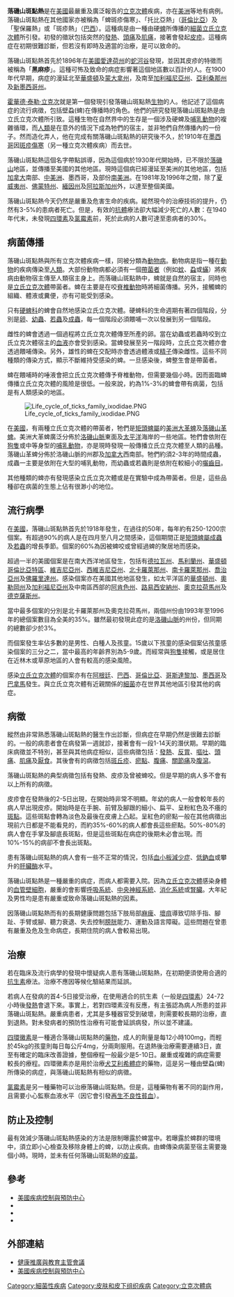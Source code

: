 {{medical}}
{{Infobox medical condition
| name           = 落磯山斑點熱
| image          = Rocky_mountian_spotted_fever.jpg 
| caption        = 病患手臂的皮疹
| ICD10          = {{ICD10|A|77|0|a|75}} 
| ICD9           = {{ICD9|082.0}} 
| DiseasesDB     = 31130 
| MedlinePlus    = 000654 
| eMedicineSubj  = emerg 
| eMedicineTopic = 510 
| eMedicine_mult = {{eMedicine2|med|2043}} {{eMedicine2|ped|2709}} {{eMedicine2|oph|503}} {{eMedicine2|derm|772}} 
| MeshID         = D012373 
}}
'''落磯山斑點熱'''是在[[美國|美國]]最嚴重及廣泛報告的[[立克次體|立克次體]]疾病，亦在[[美洲|美洲]]等地有病例。落磯山斑點熱在其他國家亦被稱為「蜱斑疹傷寒」、「托比亞熱」（[[哥倫比亞|哥倫比亞]]）及「聖保羅熱」或「斑疹熱」（[[巴西|巴西]]）。這種病是由一種由硬[[蜱|蜱]]所傳播的[[細菌|細菌]][[立氏立克次體|立氏立克次體]]所引發。初發的徵狀包括突然的[[發熱|發熱]]、[[頭痛|頭痛]]及[[肌痛|肌痛]]，接著會發起[[皮疹|皮疹]]。這種病症在初期很難診斷，但若沒有即時及適當的治療，是可以致命的。

落磯山斑點熱首先於1896年在[[美國|美國]][[愛達荷州|愛達荷州]]的[[蛇河|蛇河谷]]發現，並因其皮疹的特徵而被稱為「'''黑麻疹'''」。這種可怖及致命的病症影響著這個地區數以百計的人。在1900年代早期，病症的漫延北至[[華盛頓|華盛頓]]及[[蒙大拿州|蒙大拿州]]，及南至[[加利福尼亞州|加利福尼亞州]]、[[亞利桑那州|亞利桑那州]]及[[新墨西哥州|新墨西哥州]]。

[[霍華德·泰勒·立克次|霍華德·泰勒·立克次]]就是第一個發現引發落磯山斑點熱[[生物|生物]]的人。他記述了這個病症的流行病徵，包括壁蝨(蜱)在傳播時的角色。他們的研究發現落磯山斑點熱是由立氏立克次體所引致。這種生物在自然界中的生存是一個涉及硬蜱及[[哺乳動物|哺乳動物]]的複雜循環，而[[人類|人類]]是在意外的情況下成為牠們的宿主，並非牠們自然傳播內的一份子。然而造化弄人，他在完成有關落磯山斑點熱的研究後不久，於1910年在[[墨西哥|墨西哥]]因[[斑疹傷寒|斑疹傷寒]]（另一種立克次體疾病）而去世。

落磯山斑點熱這個名字帶點誤導，因為這個病於1930年代開始時，已不限於[[落磯山|落磯山]]地區，並傳播至美國的其他地區。現時這個病已經漫延至美洲的其他地區，包括[[加拿大|加拿大]]南部、[[中美洲|中美洲]]、墨西哥，及部份[[南美洲|南美洲]]。在1981年及1996年之間，除了[[夏威夷州|夏威夷州]]、[[佛蒙特州|佛蒙特州]]、[[緬因州|緬因州]]及[[阿拉斯加州|阿拉斯加州]]外，以達至整個美國。

落磯山斑點熱今天仍然是嚴重及危害生命的疾病。縱然現今的治療技術的提升，仍然有3-5%的患病者死亡。但是，有效的[[抗體|抗體]]療法卻大幅減少死亡的人數：在1940年代末，未發現[[四環素|四環素]]及[[氯霉素|氯霉素]]前，死於此病的人數可達至患病者的30%。

== 病菌傳播 ==
落磯山斑點熱與所有立克次體疾病一樣，同被分類為[[動物病|動物病]]。動物病是指一種在[[動物|動物]]的疾病傳染至[[人類|人類]]。大部份動物病都必須有一個[[帶菌者|帶菌者]]（例如[[蚊|蚊]]、[[蝨|蝨]]或[[蟎|蟎]]）將疾病由動物宿主傳至人類宿主身上。而落磯山斑點熱中，蜱就是自然的宿主，同時也是[[立氏立克次體|立氏立克次體]]帶菌者。蜱在主要是在咬[[脊椎動物|脊椎動物]]時將細菌傳播。另外，接觸蜱的組織、體液或糞便，亦有可能受到感染。

只有[[硬蜱科|硬蜱科]]的蜱會自然地感染立氏立克次體。硬蜱科的生命週期有著四個階段，分別是[[卵|卵]]、[[幼蟲|幼蟲]]、[[若蟲|若蟲]]及[[成蟲|成蟲]]，每一個階段必須餵哺一次以發展到另一個階段。

雌性的蜱會透過一個過程將立氏立克次體傳至所產的卵。當在幼蟲或若蟲時咬到立氏立克次體宿主的[[血液|血液]]亦會受到感染。當蜱發展至另一階段時，立氏立克次體亦會透過餵哺傳染。另外，雄性的蜱在交配時亦會透過體液或[[精子|精子]]傳染雌性。這些不同種類的傳染方式，顯示不斷維持受感染的蜱。一旦感染後，蜱整生會是帶菌者。

蜱在餵哺時的唾液會把立氏立克次體傳予脊椎動物，但需要幾個小時。因而面臨蜱傳播立氏立克次體的風險是很低。一般來說，約為1%-3%的蜱會帶有病菌，包括是有人類感染的地區。

[[File:Life_cycle_of_ticks_family_ixodidae.PNG|right]]

在[[美國|美國]]，有兩種立氏立克次體的帶菌者，牠們是[[矩頭蜱屬|矩頭蜱屬]]的[[美洲大革蜱|美洲大革蜱]]及[[落磯山革蜱|落磯山革蜱]]。美洲大革蜱廣泛分佈於[[洛磯山脈|洛磯山脈]]東面及[[太平洋|太平洋]]海岸的一些地區。牠們會依附在[[狗|狗隻]]或中等身型的[[哺乳動物|哺乳動物]]，亦是現時發現一般傳播立氏立克次體至人類的品種。落磯山革蜱分佈於洛磯山脈的州郡及[[加拿大|加拿大]]西南部。牠們約須2-3年的時間成蟲，成蟲一主要是依附在大型的哺乳動物，而幼蟲或若蟲則是依附在較細小的[[囓齒目|囓齒目]]。

其他種類的蜱亦有發現感染立氏立克次體或是在實驗中成為帶菌者。但是，這些品種卻在病菌的生態上佔有很渺小的地位。

== 流行病學 ==
在[[美國|美國]]，落磯山斑點熱首先於1918年發生，在過往的50年，每年約有250-1200宗個案。有超過90%的病人是在四月至八月之間感染，這個期間正是[[矩頭蜱屬|矩頭蜱屬]][[成蟲|成蟲]]及[[若蟲|若蟲]]的增長季節。個案的60%為因被蜱咬或曾經過蜱的聚居地而感染。

超過一半的美國個案是在南大西洋地區發生，包括有[[德拉瓦州|德拉瓦州]]、[[馬利蘭州|馬利蘭州]]、[[華盛頓哥倫比亞特區|華盛頓哥倫比亞特區]]、[[維吉尼亞州|維吉尼亞州]]、[[西維吉尼亞州|西維吉尼亞州]]、[[北卡羅萊那州|北卡羅萊那州]]、[[南卡羅萊那州|南卡羅萊那州]]、[[喬治亞州|喬治亞州]]及[[佛羅里達州|佛羅里達州]]。感染個案亦在美國其他地區發生，如太平洋區的[[華盛頓州|華盛頓州]]、[[奧勒岡州|奧勒岡州]]及[[加利福尼亞州|加利福尼亞州]]及中南區西部的[[阿肯色州|阿肯色州]]、[[路易西安納州|路易西安納州]]、[[奧克拉荷馬州|奧克拉荷馬州]]及[[德克薩斯州|德克薩斯州]]。

當中最多個案的分別是北卡羅萊那州及奧克拉荷馬州，兩個州份由1993年至1996年的總個案數目為全美的35%。雖然最初發現此症的是[[洛磯山脈|洛磯山脈]]的州份，但同期的總數卻少於3%。

而個案發生率佔多數的是男性、白種人及孩童。15歲以下孩童的感染個案佔孩童感染個案的三分之二，當中最高的年齡界別為5-9歲。而經常與[[狗|狗隻]]接觸，或是居住在近林木或草原地區的人會有較高的感染風險。

感染[[立氏立克次體|立氏立克次體]]的個案亦有在[[阿根廷|阿根廷]]、[[巴西|巴西]]、[[哥倫比亞|哥倫比亞]]、[[哥斯達黎加|哥斯達黎加]]、[[墨西哥|墨西哥]]及[[巴拿馬|巴拿馬]]發生。與立氏立克次體有近親關係的[[細菌|細菌]]亦在世界其他地區引發其他的病症。

== 病徵 ==
縱然由非常熟悉落磯山斑點熱的醫生作出診斷，但病症在早期仍然是很難去診斷的。一般的病患者會在病發第一週就診，接著會有一段1-14天的潛伏期。早期的臨床病徵並不特別，甚至與其他病症相似，這些病徵包括：[[發熱|發熱]]、[[反胃|反胃]]、[[嘔吐|嘔吐]]、[[頭痛|頭痛]]、[[肌痛|肌痛]]及[[厭食|厭食]]。其後會有的病徵包括[[斑丘疹|斑丘疹]]、[[瘀點|瘀點]]、[[腹痛|腹痛]]、[[關節痛|關節痛]]及[[腹瀉|腹瀉]]。

落磯山斑點熱的典型病徵包括有發熱、皮疹及曾被蜱咬。但是早期的病人多不會有以上所有的病徵。

皮疹會在發熱後的2-5日出現，在開始時非常不明顯。年幼的病人一般會較年長的病人早出現皮疹。開始時是在手腕、前臂及腳跟的細小、扁平、呈粉紅色及不癢的[[斑點|斑點]]。這些斑點會轉為淡色及最後在皮膚上凸起。呈紅色的瘀點一般在其他病徵出現前六日都是不能看見的，而約35%-60%的病人都會長這些瘀點。50%-80%的病人會在手掌及腳底長斑點，但是這些斑點在病症的後期未必會出現。而10%-15%的病卻不會長出斑點。

患有落磯山斑點熱的病人會有一些不正常的情況，包括[[血小板減少症|血小板減少症]]、[[低鈉血|低鈉血]]或攀升的[[肝臟|肝臟]][[酶|酶]]水平。

落磯山斑點熱是一種嚴重的病症，而病人都需要入院。因為[[立氏立克次體|立氏立克次體]]感染身體的[[血管|血管壁]][[細胞|細胞]]，嚴重的會影響[[呼吸系統|呼吸系統]]、[[中央神經系統|中央神經系統]]、[[消化系統|消化系統]]或[[腎臟|腎臟]]。大年紀及男性均是患有嚴重或致命落磯山斑點熱的因素。

因落磯山斑點熱而有的長期健康問題包括下肢局部[[麻痺|麻痺]]、[[壞疽|壞疽]]導致切除手指、腳趾、手臂或腳、聽力衰退、失去控制[[膀胱|膀胱]]能力、運動及語言障礙。這些問題在曾患有嚴重及危及生命病症，長期住院的病人會較易出現。

== 治療 ==
若在臨床及流行病學的發現中懷疑病人患有落磯山斑點熱，在初期便須使用合適的[[抗生素|抗生素]]療法。治療不應因等候化驗結果而延誤。

若病人在發病的首4-5日接受治療，在使用適合的抗生素（一般是[[四環素|四環素]]）24-72小時後[[發熱|發熱]]會退下來。事實上，若對四環素沒有反應，有主張認為病人所患的並非落磯山斑點熱。嚴重病患者，尤其是多種器官受到破壞，則需要較長期的治療，直到退熱。對未發病者的預防性治療有可能會延誤病發，所以並不建議。

[[四環黴素|四環黴素]]是一種適合落磯山斑點熱的[[藥物|藥物]]，成人的劑量是每12小時100mg，而輕於45kg的孩童則每日每公斤4mg，分兩劑服用。在退熱後治療需要連續3日，直至有確定的臨床改善證據，整個療程一般最少是5-10日。嚴重或複雜的病症需要較長的療程。四環黴素亦是用於治療[[犬艾利希體症|犬艾利希體症]]的藥物，這是另一種由壁蝨(蜱)所傳染的病症，與落磯山斑點熱有相似的病徵。

[[氯霉素|氯霉素]]是另一種藥物可以治療落磯山斑點熱。但是，這種藥物有著不同的副作用，且需要小心監察血液水平（因它會引發[[再生不良性貧血|再生不良性貧血]]）。

== 防止及控制 ==
最有效減少落磯山斑點熱感染的方法是限制曝露於蜱當中。若曝露於蜱群的環境中，須立即小心檢查及移除身體上的蜱，以防止疾病。由蜱傳染病菌至宿主需要幾個小時。現時，並未有任何落磯山斑點熱的[[疫苗|疫苗]]。

== 參考 ==
{{refbegin}}
*[http://www.cdc.gov/ncidod/dvrd/rmsf/Index.htm 美國疾病控制與預防中心]
*{{cite book | author=Gerald L. Mandell, Owen R., John E. Bennett & Raphael Dolin | title=Principles and Practice of Infectious Diseases e-dition | publisher=Churchill Livingstone | year=2004 | isbn=978-0-443-06673-3}}
*{{cite book | author=Gordon C. Cook & Alimuddin I. Zumla | title=Manson's Tropical Diseases | publisher=Saunders | year=2002 | isbn=978-0-7020-2640-9}}
*{{cite book | author=Victoria A. Harden | title=Rocky Mountain Spotted Fever: History of a Twentieth-Century Disease | url=https://archive.org/details/rockymountainspo0000hard | publisher=Johns Hopkins University Press | year=1990 | id=}}
{{refend}}

== 外部連結 ==
*[http://www.astdhpphe.org/infect/rms.html 健康推廣與教育主管會議] {{Wayback|url=http://www.astdhpphe.org/infect/rms.html |date=20070928150225 }}
*[http://www.cdc.gov/ncidod/dvrd/rmsf/Index.htm 美國疾病控制與預防中心]

{{Gram-negative proteobacterial diseases}}

[[Category:細菌性疾病|Category:細菌性疾病]]
[[Category:皮肤和皮下组织疾病|Category:皮肤和皮下组织疾病]]
[[Category:立克次體病|Category:立克次體病]]